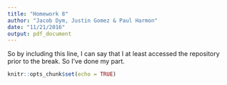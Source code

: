```yaml
---
title: "Homework 8"
author: "Jacob Dym, Justin Gomez & Paul Harmon"
date: "11/21/2016"
output: pdf_document
---
```


So by including this line, I can say that I at least accessed the repository prior to the break. So I've done my part. 

```r
knitr::opts_chunk$set(echo = TRUE)
```


